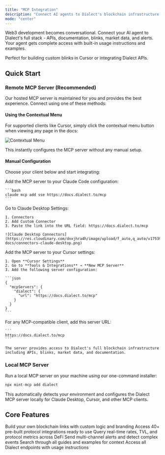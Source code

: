 ```yaml
---
title: "MCP Integration"
description: "Connect AI agents to Dialect's blockchain infrastructure via Model Context Protocol."
mode: "center"
---
```


Web3 development becomes conversational. Connect your AI agent to Dialect's full stack - APIs, documentation, blinks, market data, and alerts. Your agent gets complete access with built-in usage instructions and examples.

Perfect for building custom blinks in Cursor or integrating Dialect APIs.

## Quick Start

### Remote MCP Server (Recommended)

Our hosted MCP server is maintained for you and provides the best experience. Connect using one of these methods:

#### Using the Contextual Menu

For supported clients like Cursor, simply click the contextual menu button when viewing any page in the docs:

![Contextual Menu](https://res.cloudinary.com/dnxjhra4h/image/upload/f_auto,q_auto/v1754340439/dialect-docs/contextual-window-2.png)

This instantly configures the MCP server without any manual setup.

#### Manual Configuration

Choose your client below and start integrating:

<Tabs>
  <Tab title="Claude Code">
    Add the MCP server to your Claude Code configuration:

    ```bash
    claude mcp add sse https://docs.dialect.to/mcp
    ```
  </Tab>
  
  <Tab title="Claude Desktop">
    Go to Claude Desktop Settings:
    
    1. Connectors
    2. Add Custom Connector
    3. Paste the link into the URL field: https://docs.dialect.to/mcp

    ![Claude Desktop Connectors](https://res.cloudinary.com/dnxjhra4h/image/upload/f_auto,q_auto/v1753984515/dialect-docs/connectors-claude-desktop.png)
  </Tab>

  <Tab title="Cursor">
    Add the MCP server to your Cursor settings:

    1. Open **Cursor Settings** 
    2. Go to **Tools & Integrations** → **New MCP Server**
    3. Add the following server configuration:

    ```json
    {
      "mcpServers": {
        "dialect": {
          "url": "https://docs.dialect.to/mcp"
        }
      }
    }
    ```
  </Tab>

  <Tab title="General / Other Clients">
    For any MCP-compatible client, add this server URL:

    ```
    https://docs.dialect.to/mcp
    ```

    The server provides access to Dialect's full blockchain infrastructure including APIs, blinks, market data, and documentation.
  </Tab>
</Tabs>

### Local MCP Server

Run a local MCP server on your machine using our one-command installer:

```bash
npx mint-mcp add dialect
```

This automatically detects your environment and configures the Dialect MCP server locally for Claude Desktop, Cursor, and other MCP clients.


## Core Features

<CardGroup cols={2}>
  <Card title="Blinks" icon="hammer">
    Build your own blockchain links with custom logic and branding
  </Card>
  <Card title="Standard Blinks Library" icon="cube">
    Access 40+ pre-built protocol integrations ready to use
  </Card>
  <Card title="Markets API" icon="chart-bar">
    Query real-time rates, TVL, and protocol metrics across DeFi
  </Card>
  <Card title="Alerts & Notifications" icon="bell">
    Send multi-channel alerts and detect complex events
  </Card>
  <Card title="Documentation Search" icon="book-open">
    Search through all guides and examples for context
  </Card>
  <Card title="API Integration" icon="code">
    Access all Dialect endpoints with usage instructions
  </Card>
</CardGroup>
